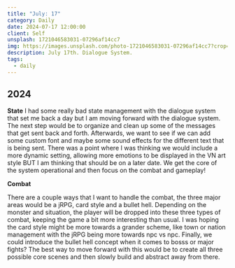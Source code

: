 ```yaml
---
title: "July: 17"
category: Daily
date: 2024-07-17 12:00:00
client: Self
unsplash: 1721046583031-07296af14cc7
img: https://images.unsplash.com/photo-1721046583031-07296af14cc7?crop=entropy&cs=srgb&fm=jpg&ixid=MnwzNjM5Nzd8MHwxfHJhbmRvbXx8fHx8fHx8fDE2ODE3NDg2ODY&ixlib=rb-4.0.3&q=85
description: July 17th. Dialogue System.
tags:
  - daily
---
```


## 2024

**State**
I had some really bad state management with the dialogue system that set me back a day but I am moving forward with the dialogue system.
The next step would be to organize and clean up some of the messages that get sent back and forth.
Afterwards, we want to see if we can add some custom font and maybe some sound effects for the different text that is being sent.
There was a point where I was thinking we would include a more dynamic setting, allowing more emotions to be displayed in the VN art style BUT I am thinking that should be on a later date.
We get the core of the system operational and then focus on the combat and gameplay!

**Combat**

There are a couple ways that I want to handle the combat, the three major areas would be a jRPG, card style and a bullet hell.
Depending on the monster and situation, the player will be dropped into these three types of combat, keeping the game a bit more interesting than usual.
I was hoping the card style might be more towards a grander scheme, like town or nation management with the jRPG being more towards npc vs npc.
Finally, we could introduce the bullet hell concept when it comes to bosss or major fights?
The best way to move forward with this would be to create all three possible core scenes and then slowly build and abstract away from there.